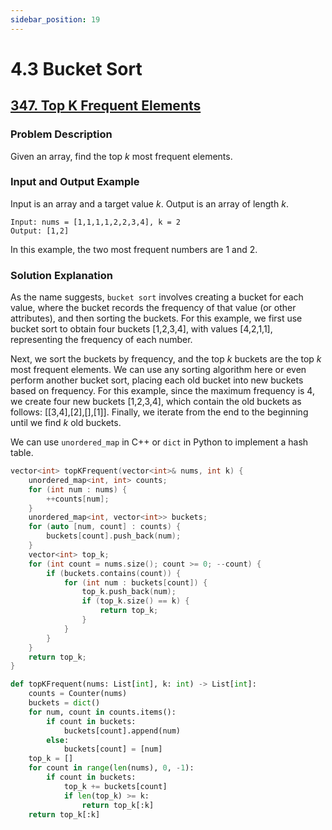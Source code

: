 ```yaml
---
sidebar_position: 19
---
```


# 4.3 Bucket Sort

## [347. Top K Frequent Elements](https://leetcode.com/problems/top-k-frequent-elements/)

### Problem Description

Given an array, find the top $k$ most frequent elements.

### Input and Output Example

Input is an array and a target value $k$. Output is an array of length $k$.

```
Input: nums = [1,1,1,1,2,2,3,4], k = 2
Output: [1,2]
```

In this example, the two most frequent numbers are 1 and 2.

### Solution Explanation

As the name suggests, `bucket sort` involves creating a bucket for each value, where the bucket records the frequency of that value (or other attributes), and then sorting the buckets. For this example, we first use bucket sort to obtain four buckets [1,2,3,4], with values [4,2,1,1], representing the frequency of each number.

Next, we sort the buckets by frequency, and the top $k$ buckets are the top $k$ most frequent elements. We can use any sorting algorithm here or even perform another bucket sort, placing each old bucket into new buckets based on frequency. For this example, since the maximum frequency is 4, we create four new buckets [1,2,3,4], which contain the old buckets as follows: [[3,4],[2],[],[1]]. Finally, we iterate from the end to the beginning until we find $k$ old buckets.

We can use `unordered_map` in C++ or `dict` in Python to implement a hash table.

<Tabs>
<TabItem value="cpp" label="C++">

```cpp
vector<int> topKFrequent(vector<int>& nums, int k) {
    unordered_map<int, int> counts;
    for (int num : nums) {
        ++counts[num];
    }
    unordered_map<int, vector<int>> buckets;
    for (auto [num, count] : counts) {
        buckets[count].push_back(num);
    }
    vector<int> top_k;
    for (int count = nums.size(); count >= 0; --count) {
        if (buckets.contains(count)) {
            for (int num : buckets[count]) {
                top_k.push_back(num);
                if (top_k.size() == k) {
                    return top_k;
                }
            }
        }
    }
    return top_k;
}
```

</TabItem>
<TabItem value="py" label="Python">

```py
def topKFrequent(nums: List[int], k: int) -> List[int]:
    counts = Counter(nums)
    buckets = dict()
    for num, count in counts.items():
        if count in buckets:
            buckets[count].append(num)
        else:
            buckets[count] = [num]
    top_k = []
    for count in range(len(nums), 0, -1):
        if count in buckets:
            top_k += buckets[count]
            if len(top_k) >= k:
                return top_k[:k]
    return top_k[:k]
```

</TabItem>

</Tabs>